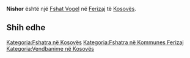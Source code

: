 {{Fshat në Kosovës
 | Emri                = Nishor
| sqi_N_name = Nishor
| sqi_N_FULL_NAME_RO = Nishor
| sqi_N_FULL_NAME_ND_RO = Nishor
| sqi_N_SORT_NAME_RG = NISHOR
| sqi_N_FULL_NAME_RG = Nishor
| sqi_N_FULL_NAME_ND_RG = Nishor
| srp_N_name = Nišor
| srp_N_FULL_NAME_RO = Nišor
| srp_N_FULL_NAME_ND_RO = Nisor
| srp_N_SORT_NAME_RG = NISOR
| srp_N_FULL_NAME_RG = Nišor
| srp_N_FULL_NAME_ND_RG = Nisor
| srp_NS_name = Нишор
| srp_NS_FULL_NAME_RO = Нишор
| srp_NS_FULL_NAME_ND_RO = Нишор
| srp_NS_SORT_NAME_RG = НИШОР
| srp_NS_FULL_NAME_RG = Нишор
| srp_NS_FULL_NAME_ND_RG = Нишор

 | Emri (Rasa dhanore) = 
 | Figura              = 
 | Shteti              = Kosovo
 | Komuna              = Ferizaj
 | Kodi postar         = 
 | Sipërfaqja          = 

 | Popullsia           = 

 | Regj. i popullsisë  = 
 | Dend. e popullsisë  = 
 | Faqja zyrtare       = 
 <!--- Koordinatat ----> 
 | Gjerësia            = 42.423889
 | Gjatësia            = 20.801667
 | Lartësia            = 
}}
'''Nishor''' është një [[Fshat Vogel]] në [[Ferizaj]] të [[Kosovës]].

<!-- == Gjeografia == -->
<!-- == Historia == -->
<!-- == Demografia == -->
== Shih edhe ==
{{Komuna Ferizaj}}
{{Kosovo-Administrata-Cung}}

[[Kategoria:Fshatra në Kosovës]]
[[Kategoria:Fshatra në Kommunes Ferizaj]]
[[Kategoria:Vendbanime në Kosovës]]